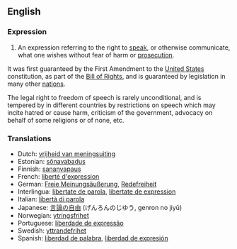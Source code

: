 ==English==

===Expression===
#An expression referring to the right to [[speak]], or otherwise communicate, what one wishes without fear of harm or [[prosecution]].

It was first guaranteed by the First Amendment to the [[United States]] constitution, as part of the [[Bill of Rights]], and is guaranteed by legislation in many other [[nation]]s.

The legal right to freedom of speech is rarely unconditional, and is tempered by in different countries by restrictions on speech which may incite hatred or cause harm, criticism of the government, advocacy on behalf of some religions or of none, etc.

===Translations===
*Dutch: [[vrijheid van meningsuiting]]
*Estonian: [[sõnavabadus]]
*Finnish: [[sananvapaus]]
*French: [[liberté d'expression]]
*German: [[Freie Meinungsäußerung]], [[Redefreiheit]]
*Interlingua: [[libertate de parola]], [[libertate de expression]]
*Italian: [[libertà di parola]]
*Japanese: [[言論の自由]] (げんろんのじゆう, genron no jiyū)
*Norwegian: [[ytringsfrihet]]
*Portuguese: [[liberdade de expressão]]
*Swedish: [[yttrandefrihet]]
*Spanish: [[liberdad de palabra]], [[liberdad de expresión]]
{{Wikipedia}}